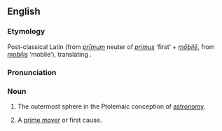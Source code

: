 ==English==
===Etymology===
Post-classical Latin (from {{L.}} ''[[primum|prīmum]]'' neuter of ''[[primus]]'' ‘first’ + ''[[mobile#Latin|mōbilē]]'', from ''[[mobilis]]'' ‘mobile’), translating {{Ar.}}.

===Pronunciation===
{{IPA|/ˌpɹaɪməm ˈməʊbɪli/}}

===Noun===
{{en-noun}}

# {{historical}} The outermost sphere in the Ptolemaic conception of [[astronomy]].
# A [[prime mover]] or first cause.